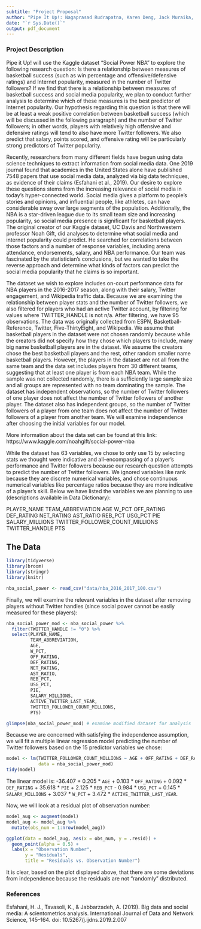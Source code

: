```yaml
---
subtitle: "Project Proposal"
author: "Pipe It Up!: Nagaprasad Rudrapatna, Karen Deng, Jack Muraika, Anna Zolotor"
date: "`r Sys.Date()`"
output: pdf_document
---
```


### Project Description

Pipe it Up! will use the Kaggle dataset “Social Power NBA” to explore the following research question: Is there a relationship between measures of basketball success (such as win percentage and offensive/defensive ratings) and Internet popularity, measured in the number of Twitter followers? If we find that there is a relationship between measures of basketball success and social media popularity, we plan to conduct further analysis to determine which of these measures is the best predictor of Internet popularity. Our hypothesis regarding this question is that there will be at least a weak positive correlation between basketball success (which will be discussed in the following paragraph) and the number of Twitter followers; in other words, players with relatively high offensive and defensive ratings will tend to also have more Twitter followers. We also predict that salary, points scored, and offensive rating will be particularly strong predictors of Twitter popularity. 

Recently, researchers from many different fields have begun using data science techniques to extract information from social media data. One 2019 journal found that academics in the United States alone have published 7548 papers that use social media data, analyzed via big data techniques, as evidence of their claims (Esfahani et al., 2019). Our desire to explore these questions stems from the increasing relevance of social media in today’s hyper-connected world. Social media gives a platform to people’s stories and opinions, and influential people, like athletes, can have considerable sway over large segments of the population. Additionally, the NBA is a star-driven league due to its small team size and increasing popularity, so social media presence is significant for basketball players. The original creator of our Kaggle dataset, UC Davis and Northwestern professor Noah Gift, did analyses to determine what social media and internet popularity could predict. He searched for correlations between those factors and a number of response variables, including arena attendance, endorsements, salary, and NBA performance. Our team was fascinated by the statistician’s conclusions, but we wanted to take the reverse approach and determine what kinds of factors can predict the social media popularity that he claims is so important. 

The dataset we wish to explore includes on-court performance data for NBA players in the 2016-2017 season, along with their salary, Twitter engagement, and Wikipedia traffic data. Because we are examining the relationship between player stats and the number of Twitter followers, we also filtered for players who had an active Twitter account, by filtering for values where TWITTER_HANDLE is not n/a. After filtering, we have 95 observations. The data was originally collected from ESPN, Basketball-Reference, Twitter, Five-ThirtyEight, and Wikipedia. We assume that basketball players in the dataset were not chosen randomly because while the creators did not specify how they chose which players to include, many big name basketball players are in the dataset. We assume the creators chose the best basketball players and the rest, other random smaller name basketball players. However, the players in the dataset are not all from the same team and the data set includes players from 30 different teams, suggesting that at least one player is from each NBA team. While the sample was not collected randomly, there is a sufficiently large sample size and all groups are represented with no team dominating the sample. The dataset has independent observations, so the number of Twitter followers of one player does not affect the number of Twitter followers of another player. The dataset also has independent groups, so the number of Twitter followers of a player from one team does not affect the number of Twitter followers of a player from another team. We will examine independence after choosing the initial variables for our model.

More information about the data set can be found at this link: https://www.kaggle.com/noahgift/social-power-nba

While the dataset has 63 variables, we chose to only use 15 by selecting stats we thought were indicative and all-encompassing of a player’s performance and Twitter followers because our research question attempts to predict the number of Twitter followers. We ignored variables like rank because they are discrete numerical variables, and chose continuous numerical variables like percentage ratios because they are more indicative of a player's skill. Below we have listed the variables we are planning to use (descriptions available in Data Dictionary): 

PLAYER_NAME
TEAM_ABBREVIATION
AGE
W_PCT
OFF_RATING
DEF_RATING
NET_RATING
AST_RATIO
REB_PCT
USG_PCT
PIE
SALARY_MILLIONS
TWITTER_FOLLOWER_COUNT_MILLIONS
TWITTER_HANDLE
PTS

## The Data

```r
library(tidyverse)
library(broom)
library(stringr)
library(knitr)
```

```r
nba_social_power <- read_csv("data/nba_2016_2017_100.csv")
```

Finally, we will examine the relevant variables in the dataset after removing players without Twitter handles (since social power cannot be easily measured for these players):

```r
nba_social_power_mod <- nba_social_power %>%
  filter(TWITTER_HANDLE != "0") %>%
  select(PLAYER_NAME, 
         TEAM_ABBREVIATION,
         AGE,
         W_PCT,
         OFF_RATING,
         DEF_RATING,
         NET_RATING,
         AST_RATIO,
         REB_PCT,
         USG_PCT,
         PIE,
         SALARY_MILLIONS,
         ACTIVE_TWITTER_LAST_YEAR,
         TWITTER_FOLLOWER_COUNT_MILLIONS,
         PTS) 

glimpse(nba_social_power_mod) # examine modified dataset for analysis
```

Because we are concerned with satisfying the independence assumption, we will fit a multiple linear regression model predicting the number of Twitter followers based on the 15 predictor variables we chose:

```r
model <- lm(TWITTER_FOLLOWER_COUNT_MILLIONS ~ AGE + OFF_RATING + DEF_RATING + PIE + REB_PCT + USG_PCT + SALARY_MILLIONS + W_PCT + ACTIVE_TWITTER_LAST_YEAR,
            data = nba_social_power_mod)
tidy(model)
```

The linear model is: -36.407 + 0.205 * `AGE` + 0.103 * `OFF_RATING` + 0.092 * `DEF_RATING` + 35.618 * `PIE` + 2.125 * `REB_PCT` - 0.984 * `USG_PCT` + 0.145 * `SALARY_MILLIONS` + 3.037 * `W_PCT` + 3.472 * `ACTIVE_TWITTER_LAST_YEAR`.

Now, we will look at a residual plot of observation number:

```r
model_aug <- augment(model)
model_aug <- model_aug %>%
  mutate(obs_num = 1:nrow(model_aug))

ggplot(data = model_aug, aes(x = obs_num, y = .resid)) +
  geom_point(alpha = 0.5) +
  labs(x = "Observation Number",
       y = "Residuals",
       title = "Residuals vs. Observation Number")
```

It is clear, based on the plot displayed above, that there are some deviations from independence because the residuals are not "randomly" distributed.

### References

Esfahani, H. J., Tavasoli, K., & Jabbarzadeh, A. (2019). Big data and social media: A scientometrics analysis. International Journal of Data and Network Science, 145–164. doi: 10.5267/j.ijdns.2019.2.007
